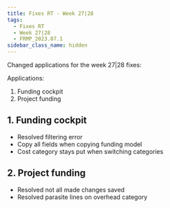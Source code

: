 ```yaml
---
title: Fixes RT - Week 27|28
tags:
  - Fixes RT
  - Week 27|28
  - FRMP_2023.07.1
sidebar_class_name: hidden
---
```


Changed applications for the week 27|28 fixes:

Applications:

1. Funding cockpit
2. Project funding

## 1. Funding cockpit

- Resolved filtering error
- Copy all fields when copying funding model
- Cost category stays put when switching categories

## 2. Project funding

- Resolved not all made changes saved
- Resolved parasite lines on overhead category
